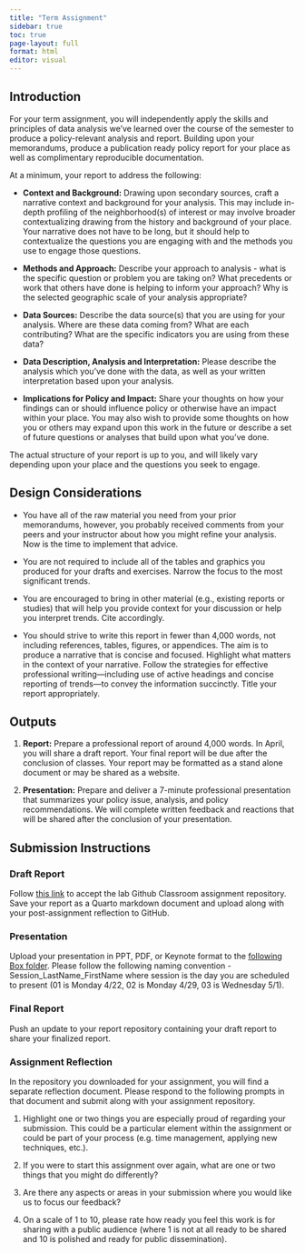 ```yaml
---
title: "Term Assignment"
sidebar: true
toc: true
page-layout: full
format: html
editor: visual
---
```


## Introduction

For your term assignment, you will independently apply the skills and principles of data analysis we've learned over the course of the semester to produce a policy-relevant analysis and report. Building upon your memorandums, produce a publication ready policy report for your place as well as complimentary reproducible documentation.

At a minimum, your report to address the following:

-   **Context and Background:** Drawing upon secondary sources, craft a narrative context and background for your analysis. This may include in-depth profiling of the neighborhood(s) of interest or may involve broader contextualizing drawing from the history and background of your place. Your narrative does not have to be long, but it should help to contextualize the questions you are engaging with and the methods you use to engage those questions.

-   **Methods and Approach:** Describe your approach to analysis - what is the specific question or problem you are taking on? What precedents or work that others have done is helping to inform your approach? Why is the selected geographic scale of your analysis appropriate?

-   **Data Sources:** Describe the data source(s) that you are using for your analysis. Where are these data coming from? What are each contributing? What are the specific indicators you are using from these data?

-   **Data Description, Analysis and Interpretation:** Please describe the analysis which you've done with the data, as well as your written interpretation based upon your analysis.

-   **Implications for Policy and Impact:** Share your thoughts on how your findings can or should influence policy or otherwise have an impact within your place. You may also wish to provide some thoughts on how you or others may expand upon this work in the future or describe a set of future questions or analyses that build upon what you've done.

The actual structure of your report is up to you, and will likely vary depending upon your place and the questions you seek to engage.

## Design Considerations

-   You have all of the raw material you need from your prior memorandums, however, you probably received comments from your peers and your instructor about how you might refine your analysis. Now is the time to implement that advice.

-   You are not required to include all of the tables and graphics you produced for your drafts and exercises. Narrow the focus to the most significant trends.

-   You are encouraged to bring in other material (e.g., existing reports or studies) that will help you provide context for your discussion or help you interpret trends. Cite accordingly.

-   You should strive to write this report in fewer than 4,000 words, not including references, tables, figures, or appendices. The aim is to produce a narrative that is concise and focused. Highlight what matters in the context of your narrative. Follow the strategies for effective professional writing---including use of active headings and concise reporting of trends---to convey the information succinctly. Title your report appropriately.

## Outputs

1.  **Report:** Prepare a professional report of around 4,000 words. In April, you will share a draft report. Your final report will be due after the conclusion of classes. Your report may be formatted as a stand alone document or may be shared as a website.

2.  **Presentation:** Prepare and deliver a 7-minute professional presentation that summarizes your policy issue, analysis, and policy recommendations. We will complete written feedback and reactions that will be shared after the conclusion of your presentation.

## Submission Instructions

### Draft Report

Follow [this link](https://classroom.github.com/a/KT4bgZ0W) to accept the lab Github Classroom assignment repository. Save your report as a Quarto markdown document and upload along with your post-assignment reflection to GitHub.

### Presentation

Upload your presentation in PPT, PDF, or Keynote format to the [following Box folder](https://uofi.app.box.com/f/dc26d40dd5614d23b41bbfaf74943b07). Please follow the following naming convention - Session_LastName_FirstName where session is the day you are scheduled to present (01 is Monday 4/22, 02 is Monday 4/29, 03 is Wednesday 5/1).

### Final Report

Push an update to your report repository containing your draft report to share your finalized report.

### Assignment Reflection

In the repository you downloaded for your assignment, you will find a separate reflection document. Please respond to the following prompts in that document and submit along with your assignment repository.

1.  Highlight one or two things you are especially proud of regarding your submission. This could be a particular element within the assignment or could be part of your process (e.g. time management, applying new techniques, etc.).

2.  If you were to start this assignment over again, what are one or two things that you might do differently?

3.  Are there any aspects or areas in your submission where you would like us to focus our feedback?

4.  On a scale of 1 to 10, please rate how ready you feel this work is for sharing with a public audience (where 1 is not at all ready to be shared and 10 is polished and ready for public dissemination).
